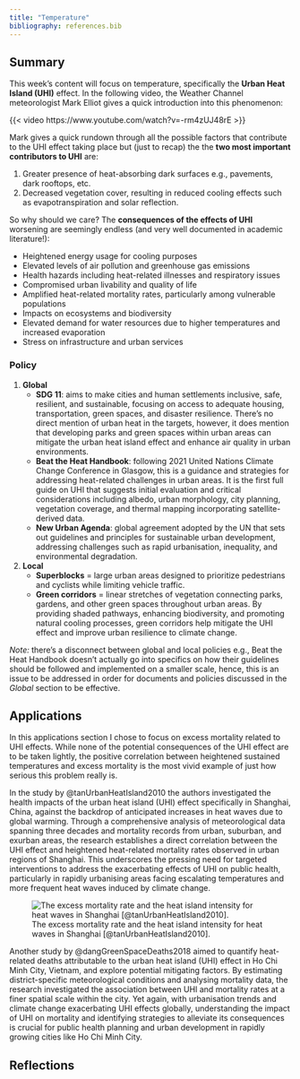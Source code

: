 ```yaml
---
title: "Temperature"
bibliography: references.bib
---
```


## Summary

This week's content will focus on temperature, specifically the **Urban Heat Island (UHI)** effect. In the following video, the Weather Channel meteorologist Mark Elliot gives a quick introduction into this phenomenon:

{{< video https://www.youtube.com/watch?v=-rm4zUJ48rE >}}

Mark gives a quick rundown through all the possible factors that contribute to the UHI effect taking place but (just to recap) the the **two most important contributors to UHI** are:

1. Greater presence of heat-absorbing dark surfaces e.g., pavements, dark rooftops, etc.
2. Decreased vegetation cover, resulting in reduced cooling effects such as evapotranspiration and solar reflection.

So why should we care? The **consequences of the effects of UHI** worsening are seemingly endless (and very well documented in academic literature!):

- Heightened energy usage for cooling purposes
- Elevated levels of air pollution and greenhouse gas emissions
- Health hazards including heat-related illnesses and respiratory issues
- Compromised urban livability and quality of life
- Amplified heat-related mortality rates, particularly among vulnerable populations
- Impacts on ecosystems and biodiversity
- Elevated demand for water resources due to higher temperatures and increased evaporation
- Stress on infrastructure and urban services

### Policy

1. **Global**
   - **SDG 11**: aims to make cities and human settlements inclusive, safe, resilient, and sustainable, focusing on access to adequate housing, transportation, green spaces, and disaster resilience. There's no direct mention of urban heat in the targets, however, it does mention that developing parks and green spaces within urban areas can mitigate the urban heat island effect and enhance air quality in urban environments.
   - **Beat the Heat Handbook**: following 2021 United Nations Climate Change Conference in Glasgow, this is a guidance and strategies for addressing heat-related challenges in urban areas. It is the first full guide on UHI that suggests initial evaluation and critical considerations including albedo, urban morphology, city planning, vegetation coverage, and thermal mapping incorporating satellite-derived data.
   - **New Urban Agenda**: global agreement adopted by the UN that sets out guidelines and principles for sustainable urban development, addressing challenges such as rapid urbanisation, inequality, and environmental degradation.
   
2. **Local**
   - **Superblocks** = large urban areas designed to prioritize pedestrians and cyclists while limiting vehicle traffic.
   - **Green corridors** = linear stretches of vegetation connecting parks, gardens, and other green spaces throughout urban areas. By providing shaded pathways, enhancing biodiversity, and promoting natural cooling processes, green corridors help mitigate the UHI effect and improve urban resilience to climate change.
   
*Note:* there's a disconnect between global and local policies e.g., Beat the Heat Handbook doesn't actually go into specifics on how their guidelines should be followed and implemented on a smaller scale, hence, this is an issue to be addressed in order for documents and policies discussed in the *Global* section to be effective.

## Applications

In this applications section I chose to focus on excess mortality related to UHI effects. While none of the potential consequences of the UHI effect are to be taken lightly, the positive correlation between heightened sustained temperatures and excess mortality is the most vivid example of just how serious this problem really is.

In the study by @tanUrbanHeatIsland2010 the authors investigated the health impacts of the urban heat island (UHI) effect specifically in Shanghai, China, against the backdrop of anticipated increases in heat waves due to global warming. Through a comprehensive analysis of meteorological data spanning three decades and mortality records from urban, suburban, and exurban areas, the research establishes a direct correlation between the UHI effect and heightened heat-related mortality rates observed in urban regions of Shanghai. This underscores the pressing need for targeted interventions to address the exacerbating effects of UHI on public health, particularly in rapidly urbanising areas facing escalating temperatures and more frequent heat waves induced by climate change.

![The excess mortality rate and the heat island intensity for heat waves in Shanghai [@tanUrbanHeatIsland2010].](UHI.png)

Another study by @dangGreenSpaceDeaths2018 aimed to quantify heat-related deaths attributable to the urban heat island (UHI) effect in Ho Chi Minh City, Vietnam, and explore potential mitigating factors. By estimating district-specific meteorological conditions and analysing mortality data, the research investigated the association between UHI and mortality rates at a finer spatial scale within the city. Yet again, with urbanisation trends and climate change exacerbating UHI effects globally, understanding the impact of UHI on mortality and identifying strategies to alleviate its consequences is crucial for public health planning and urban development in rapidly growing cities like Ho Chi Minh City.

## Reflections
